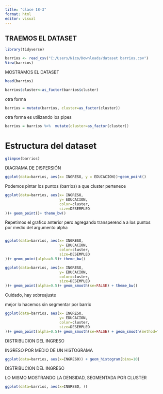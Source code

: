 ```yaml
---
title: "clase 18-3"
format: html
editor: visual
---
```


## TRAEMOS EL DATASET

```r
library(tidyverse)
```

```r
barrios <- read_csv("C:/Users/Nico/Downloads/dataset barrios.csv")
View(barrios)
```

MOSTRAMOS EL DATASET

```r
head(barrios)
```

```r
barrios$cluster<-as_factor(barrios$cluster)
```

otra forma

```r
barrios = mutate(barrios, cluster=as_factor(cluster))
```

otra forma es utilizando los pipes

```r
barrios = barrios %>%  mutate(cluster=as_factor(cluster))
```

# **Estructura del dataset**

```r
glimpse(barrios)
```

DIAGRAMA DE DISPERSIÓN

```r
ggplot(data=barrios, aes(x= INGRESO, y = EDUCACION))+geom_point()
```

Podemos pintar los puntos (barrios) a que cluster pertenece

```r
ggplot(data=barrios, aes(x= INGRESO,
                         y= EDUCACION,
                         color=cluster,
                         size=DESEMPLEO
))+ geom_point()+ theme_bw()
```

Repetimos el grafico anterior pero agregando transperencia a los puntos por medio del argumento alpha

```         
```

```r
ggplot(data=barrios, aes(x= INGRESO,
                         y= EDUCACION,
                         color=cluster,
                         size=DESEMPLEO
))+ geom_point(alpha=0.5)+ theme_bw()
```

```r
ggplot(data=barrios, aes(x= INGRESO,
                         y= EDUCACION,
                         color=cluster,
                         size=DESEMPLEO
))+ geom_point(alpha=0.5)+ geom_smooth(se=FALSE) + theme_bw()
```

Cuidado, hay sobreajuste

mejor lo hacemos sin segmentar por barrio

```r
ggplot(data=barrios, aes(x= INGRESO,
                         y= EDUCACION,
                         color=cluster,
                         size=DESEMPLEO
))+ geom_point(alpha=0.5)+ geom_smooth(se=FALSE) + geom_smooth(method="lm", color= "red",se=FALSE)+theme_bw()
```

DISTRIBUCION DEL INGRESO

INGRESO POR MEDIO DE UN HISTOGRAMA

```r
ggplot(data=barrios, aes(x=INGRESO)) + geom_histogram(bins=10)
```

DISTRIBUCION DEL INGRESO

LO MISMO MOSTRANDO LA DENSIDAD, SEGMENTADA POR CLUSTER

```r
ggplot(data=barrios, aes(x=INGRESO, ))
```
